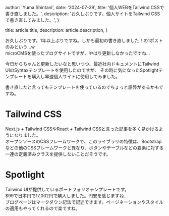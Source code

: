 
  author: 'Yuma Shintani',
  date: '2024-07-29',
  title: '個人WEBをTailwind CSSで書き直しました。',
  description: 'お久しぶりです。個人サイトをTailwind CSSで書き直してみました。',
}

  title: article.title,
  description: article.description,
}


お久しぶりです。1年以上ぶりですね。しかも最初の書き直しました！の1ポストのみという...w  
microCMSを使ったブログサイトですが、やはり更新しなかったですね...

今日からちゃんと更新したいなと思いつつ、最近社内ドキュメントにTailwind UIのSyntaxテンプレートを使用したのですが、
その時に気になったSpotlightテンプレートを購入し早速個人サイトに使用してみました。

書き直したと言ってもテンプレートを使っているのでちょっと語弊があるかもですね。

<LinkCard url="https://github.com/yuma-shin/yuma-website" />

# Tailwind CSS

Next.js + Tailwind CSSやReact + Tailwind CSSと言った記事を多く見かけるようになりました。  
オープンソースのCSSフレームワークで、このライブラリの特徴は、Bootstrapなどの他のCSSフレームワークと異なり、ボタンやテーブルなどの要素に対する一連の定義済みクラスを提供しないことだそうです。

<LinkCard url="https://tailwindcss.com/" />

# Spotlight

Tailwind UIが提供しているポートフォリオテンプレートです。  
$99で日本円で17,002円で購入しました。円安を感じますね...  
ブログページはマークダウン記法で記述できます。ページネーションやスタイルの適用もやってくれるので楽ですね。

<LinkCard url="https://tailwindui.com/templates/spotlight" />
